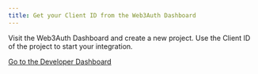 ```yaml
---
title: Get your Client ID from the Web3Auth Dashboard
---
```



Visit the Web3Auth Dashboard and create a new project. Use the Client ID of the project to start your integration.

<a
  className="button button--primary"
  href="https://dashboard.web3auth.io"
  target="_blank"
  rel="noreferrer noopener">
  <span>Go to the Developer Dashboard</span>
</a>
